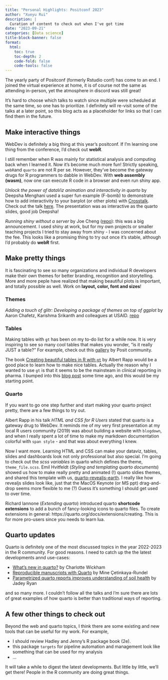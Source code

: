 ```yaml
---
title: "Personal Highlights: Positconf 2023"
author: "Xueyu Rui"
description: |
  Curation of content to check out when I've got time
date: "2023-09-21"
categories: [Data science]
title-block-banner: false
format: 
  html:
    toc: true
    toc-depth: 2
    code-fold: false
    code-tools: false
---
```


The yearly party of Positconf (formerly Rstudio conf) has come to an end. I joined the virtual experience at home, it is of course not the same as attending in-person, yet the atmosphere in discord was still great!

It's hard to choose which talks to watch since multiple were scheduled at the same time, so one has to prioritize. I definitely will re-visit some of the talks at a later point, so this blog acts as a placeholder for links so that I can find them in the future. 

## Make interactive things

WebDev is definitely a big thing at this year's positconf. If I'm learning one thing from the conference, I'd check out **webR**.

I still remember when R was mainly for statistical analysis and computing back when I learned it. Now it's become much more fun! Strictly speaking, `webR`and `quarto` are not R per se. However, they've become the gateway drugs for R programmers to dabble in WebDev. With **web assembly (wasm)**, now one can execute R code in a browser and even run shiny app.

*Unlock the power of dataViz animation and interactivity in quarto* by Deepsha Menghani used a super fun example (F-bomb) to demonstrate how to add interactivity to your barplot (or other plots) with [Crosstalk](https://rstudio.github.io/crosstalk/). Check out the talk [here](https://github.com/deepshamenghani/posit_plotly_crosstalk). The presentation was as interactive as the quarto slides, good job Deepsha!


*Running shiny without a server* by Joe Cheng ([repo](https://github.com/jcheng5/posit-conf-2023-shinylive)): this was a big announcement. I used shiny at work, but for my own projects or smaller teaching projects I tried to stay away from shiny - I was concerned about the fee. This looks like a promising thing to try out once it's stable, although I'd probably do **webR** first.


## Make pretty things

It is fascinating to see so many organizations and individual R developers make their own themes for better branding, recognition and storytelling. More and more peple have realized that making beautiful plots is important, and totally possible as well. Work on **layout, color, font and sizes**!

### Themes

*Adding a touch of glitr: Developing a package of themes on top of ggplot* by Aaron Chafetz, Karishma Srikanth and colleagues at USAID. [repo](https://github.com/USAID-OHA-SI/glitr)

### Tables

Making tables with `gt` has been on my to-do list for a while now. It is very inspiring to see so many cool tables that makes you wonder, "is it really JUST a table?" For example, check out this [gallery](https://community.rstudio.com/c/table-gallery/64) by Posit community.

The book [Creating beautiful tables in R with `gt`](https://gt.albert-rapp.de) by Albert Rapp would be a good place to learn how to make nice tables. Actually the reason why I wanted to use `gt` is that it seems to be the mainsteam in clinical reporting in pharma. I bumped into this [blog post](https://posit.co/blog/the-many-reasons-that-pharmas-love-gt/) some time ago, and this would be my starting point.

### Quarto

If you want to go one step further and start making your quarto project pretty, there are a few things to try out. 

Albert Rapp in his talk *HTML and CSS for R Users* stated that quarto is a gateway drug to WebDev. It reminds me of my very first presentation at my local R users community (2019) was about building a website with `blogdown`, and when I really spent a lot of time to make my markdown documentation colorful with `span style` - and that was about everything I knew. 

Now I want more. Learning HTML and CSS can make your dataviz, tables, slides and dashboards look not only professional but also special. I'm going to check out the *scss variables* in quarto which defines the theme, `theme_file.scss`. 
Emil Hvitfeldt (*Styling and templating quarto documents*) showed us how to make really pretty and animated (!) quarto sldies themes, and shared this template with us, [quarto-revealjs-earth](https://emilhvitfeldt.github.io/quarto-revealjs-earth/#/theme-title1). I really like how revealjs slides look like, just that the MacOS Keynote (or MS ppt) drag-and-drop seems more flexible to me (?) Guess it's something I should get used to over time. 

Richard Iannone (*Extending quarto*) introduced quarto **shortcode extensions** to add a bunch of fancy-looking icons to quarto files. To create extensions in general: https://quarto.org/docs/extensions/creating. This is for more pro-users since you needs to learn lua. 


## Quarto updates

Quarto is definitely one of the most discussed topics in the year 2022-2023 in the R community. For good reasons. I need to catch up the the latest developments annd use-cases:

* [What's new in quarto?](https://cwickham.github.io/whats-new-in-quarto/#/title-slide) by Charlotte Wickham
* [Reproducible manuscripts with Quarto](https://mine.quarto.pub/manuscripts-conf23/#/title-slide) by Mine Çetinkaya-Rundel
* [Parametrized quarto reports improves understanding of soil health](https://rawcdn.githack.com/WA-Department-of-Agriculture/soils/944448976992604a12dafbf47258327be0e5ab98/inst/example_reports/example_producer_report.html) by Jadey Ryan

and so many more. I couldn't follow all the talks and I'm sure there are lots of great examples of how quarto is better than traditional ways of reporting.


## A few other things to check out

Beyond the web and quarto topics, I think there are some existing and new tools that can be useful for my work. For example,

* I should review Hadley and Jenny's R package book (2e). 
* this package `targets` for pipeline automation and management look like something that can be used for my analysis
* ...


It will take a while to digest the latest developments. But little by little, we'll get there! People in the R community are doing great things.



